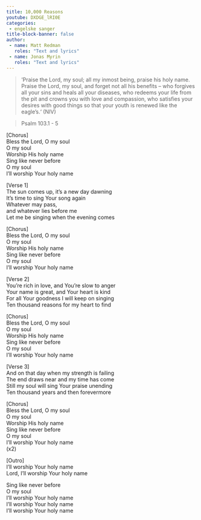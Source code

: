 ```yaml
---
title: 10,000 Reasons
youtube: DXDGE_lRI0E
categories:
 - engelske sanger
title-block-banner: false
author:
 - name: Matt Redman
   roles: "Text and lyrics"
 - name: Jonas Myrin
   roles: "Text and lyrics"
---
```


> ‘Praise the Lord, my soul; all my inmost being, praise his holy name. Praise the Lord, my soul, and forget not all his benefits – who forgives all your sins and heals all your diseases, who redeems your life from the pit and crowns you with love and compassion, who satisfies your desires with good things so that your youth is renewed like the eagle’s.‘ (NIV)

> Psalm 103.1 - 5

[Chorus]  
Bless the Lord, O my soul  
O my soul  
Worship His holy name  
Sing like never before  
O my soul  
I'll worship Your holy name

[Verse 1]  
The sun comes up, it's a new day dawning  
It's time to sing Your song again  
Whatever may pass,  
and whatever lies before me  
Let me be singing when the evening comes

[Chorus]  
Bless the Lord, O my soul  
O my soul  
Worship His holy name  
Sing like never before  
O my soul  
I'll worship Your holy name

[Verse 2]  
You're rich in love, and You're slow to anger  
Your name is great, and Your heart is kind  
For all Your goodness I will keep on singing  
Ten thousand reasons for my heart to find

[Chorus]  
Bless the Lord, O my soul  
O my soul  
Worship His holy name  
Sing like never before  
O my soul  
I'll worship Your holy name 

[Verse 3]  
And on that day when my strength is failing  
The end draws near and my time has come  
Still my soul will sing Your praise unending  
Ten thousand years and then forevermore

[Chorus]  
Bless the Lord, O my soul  
O my soul  
Worship His holy name  
Sing like never before  
O my soul  
I'll worship Your holy name  
(x2)

[Outro]  
I'll worship Your holy name  
Lord, I'll worship Your holy name

Sing like never before  
O my soul  
I'll worship Your holy name  
I'll worship Your holy name  
I'll worship Your holy name